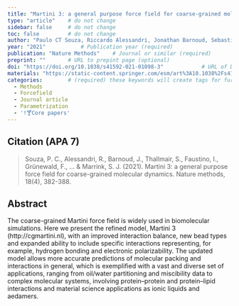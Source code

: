 ```yaml
---
title: "Martini 3: a general purpose force field for coarse-grained molecular dynamics"          # Paper title (required)
type: "article"    # do not change
sidebar: false     # do not change
toc: false         # do not change
author: "Paulo CT Souza, Riccardo Alessandri, Jonathan Barnoud, Sebastian Thallmair, Ignacio Faustino, Fabian Grünewald, Ilias Patmanidis, Haleh Abdizadeh, Bart MH Bruininks, Tsjerk A Wassenaar, Peter C Kroon, Josef Melcr, Vincent Nieto, Valentina Corradi, Hanif M Khan, Jan Domański, Matti Javanainen, Hector Martinez-Seara, Nathalie Reuter, Robert B Best, Ilpo Vattulainen, Luca Monticelli, Xavier Periole, D Peter Tieleman, Alex H de Vries, Siewert J Marrink"         # Paper authors (required)
year: "2021"           # Publication year (required)
publication: "Nature Methods"    # Journal or similar (required)
preprint: ""       # URL to prepint page (optional)  
doi: "https://doi.org/10.1038/s41592-021-01098-3"            # URL of DOI (required)  
materials: "https://static-content.springer.com/esm/art%3A10.1038%2Fs41592-021-01098-3/MediaObjects/41592_2021_1098_MOESM1_ESM.pdf"      # URL to suplementary info (optional)
categories:        # (required) these keywords will create tags for further filtering. 
  - Methods
  - Forcefield
  - Journal article
  - Parametrization
  - '!🍸Core papers'
---
```


<!-- 
The info below is just an example. 

Both fields are required and they have to be replaced with the respective info for each paper. 

Please notice the `> ` symbol before the citation, it gives it additional styling.  
-->

## Citation (APA 7)      

> Souza, P. C., Alessandri, R., Barnoud, J., Thallmair, S., Faustino, I., Grünewald, F., ... & Marrink, S. J. (2021). Martini 3: a general purpose force field for coarse-grained molecular dynamics. Nature methods, 18(4), 382-388.

## Abstract

The coarse-grained Martini force field is widely used in biomolecular simulations. Here we present the refined model, Martini 3 (http://cgmartini.nl), with an improved interaction balance, new bead types and expanded ability to include specific interactions representing, for example, hydrogen bonding and electronic polarizability. The updated model allows more accurate predictions of molecular packing and interactions in general, which is exemplified with a vast and diverse set of applications, ranging from oil/water partitioning and miscibility data to complex molecular systems, involving protein–protein and protein–lipid interactions and material science applications as ionic liquids and aedamers.